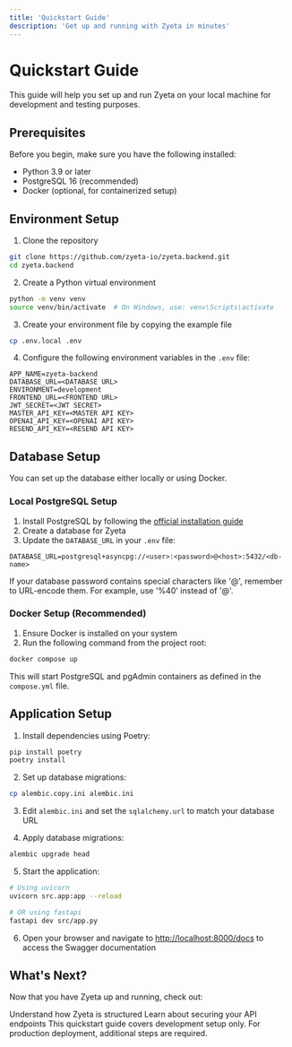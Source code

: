 ```yaml
---
title: 'Quickstart Guide'
description: 'Get up and running with Zyeta in minutes'
---
```


# Quickstart Guide

This guide will help you set up and run Zyeta on your local machine for development and testing purposes.

## Prerequisites

Before you begin, make sure you have the following installed:
- Python 3.9 or later
- PostgreSQL 16 (recommended)
- Docker (optional, for containerized setup)

## Environment Setup

1. Clone the repository
```bash
git clone https://github.com/zyeta-io/zyeta.backend.git
cd zyeta.backend
```

2. Create a Python virtual environment
```bash
python -m venv venv
source venv/bin/activate  # On Windows, use: venv\Scripts\activate
```

3. Create your environment file by copying the example file
```bash
cp .env.local .env
```

4. Configure the following environment variables in the `.env` file:
```
APP_NAME=zyeta-backend
DATABASE_URL=<DATABASE URL>
ENVIRONMENT=development
FRONTEND_URL=<FRONTEND URL>
JWT_SECRET=<JWT SECRET>
MASTER_API_KEY=<MASTER API KEY>
OPENAI_API_KEY=<OPENAI API KEY>
RESEND_API_KEY=<RESEND API KEY>
```

## Database Setup

You can set up the database either locally or using Docker.

### Local PostgreSQL Setup

1. Install PostgreSQL by following the [official installation guide](https://www.postgresql.org/download/)
2. Create a database for Zyeta
3. Update the `DATABASE_URL` in your `.env` file:
```
DATABASE_URL=postgresql+asyncpg://<user>:<password>@<host>:5432/<db-name>
```

<Tip>
If your database password contains special characters like '@', remember to URL-encode them. For example, use '%40' instead of '@'.
</Tip>

### Docker Setup (Recommended)

1. Ensure Docker is installed on your system
2. Run the following command from the project root:

```bash
docker compose up
```

This will start PostgreSQL and pgAdmin containers as defined in the `compose.yml` file.

## Application Setup

1. Install dependencies using Poetry:
```bash
pip install poetry
poetry install
```

2. Set up database migrations:
```bash
cp alembic.copy.ini alembic.ini
```

3. Edit `alembic.ini` and set the `sqlalchemy.url` to match your database URL

4. Apply database migrations:
```bash
alembic upgrade head
```

5. Start the application:
```bash
# Using uvicorn
uvicorn src.app:app --reload

# OR using fastapi
fastapi dev src/app.py
```

6. Open your browser and navigate to [http://localhost:8000/docs](http://localhost:8000/docs) to access the Swagger documentation

## What's Next?

Now that you have Zyeta up and running, check out:

<CardGroup cols={2}>
  <Card title="Architecture Overview" icon="diagram-project" href="/architecture">
    Understand how Zyeta is structured
  </Card>
  <Card title="Authentication" icon="lock" href="/authentication">
    Learn about securing your API endpoints
  </Card>
</CardGroup>

<Note>
This quickstart guide covers development setup only. For production deployment, additional steps are required.
</Note> 